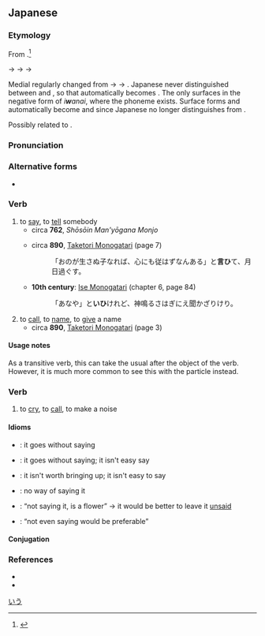 ==Japanese==
{{ja-kanjitab|い|sort=いう|yomi=kun}}

===Etymology===
From {{der|ja|ojp|-|sort=いう}}.<ref name="KDJ">{{R:Kokugo Dai Jiten}}</ref>

{{IPAchar|/ipu/}} → {{IPAchar|/iɸu/}} → {{IPAchar|/*iwu/}} → {{IPAchar|/iu/}}

Medial {{IPAchar|/h/}} regularly changed from {{IPAchar|[p]}} → {{IPAchar|[ɸ]}} → {{IPAchar|[w]}}. Japanese never distinguished between {{IPAchar|/wu/}} and {{IPAchar|/u/}}, so that automatically becomes {{IPAchar|[u]}}. The {{IPAchar|/w/}} only surfaces in the negative form of ''i'''w'''anai'', where the phoneme {{IPAchar|/wa/}} exists. Surface forms {{IPAchar|/iwimasu/}} and {{IPAchar|/iwemasu/}} automatically become {{IPAchar|/iimasu/}} and {{IPAchar|/iemasu/}} since Japanese no longer distinguishes {{IPAchar|/wi, we/}} from {{IPAchar|/i, e/}}.

Possibly related to {{cog|ko|-}} {{ko-inline|입|ip|mouth}}.

===Pronunciation===
{{ja-pron|いう|acc=h|acc_ref=DJR|y=k|a=Ja-iu-to say.ogg}}

===Alternative forms===
* {{alter|ja|謂う|云う}}

===Verb===
{{ja-verb|type=1|いう|hhira=いふ|tr=trans|ゆう}}

# to [[say]], to [[tell]] somebody
#* circa '''762''', ''Shōsōin Man'yōgana Monjo''
#*: {{quote|ja|和可夜之奈比乃 可波利爾波 於保末之末須 美奈美乃末知奈流奴乎 宇氣與止 於保止己可都可佐乃比止'''伊布''' 之可流可由恵爾 序禮宇氣牟比止良 久流末毛太之米弖 末都利伊禮之米太末布日 與禮良毛伊太佐牟 之可毛己乃波古美於可牟毛 阿夜布可流 可由恵爾 波夜久末可利太末布日之 於保己可ツ可佐奈比氣奈波 比止乃太氣太可比止 □己止波宇氣都流}}
#* circa '''890''', [[w:Taketori Monogatari|Taketori Monogatari]] (page 7)
#*: 「おのが生さぬ子なれば、心にも従はずなんある」と'''言ひ'''て、月日過ぐす。
#* '''10th century''': [[w:Ise Monogatari|Ise Monogatari]] (chapter 6, page 84)
#*: 「あなや」と'''いひ'''けれど、神鳴るさはぎにえ聞かざりけり。
#: {{ja-usex|アリスは私に休みたいと'''言った'''。|アリス は わたし に やすみたい と '''いった'''。|Alice '''said''' to me that she wants to rest.}}
#: {{ja-usex|私が'''言う'''ようにしなさい。|わたし が '''いう''' よう に しなさい。|Do as I '''tell''' you.}}
#: {{ja-usex|彼は変だと'''言われた'''。|かれ は へん だ と '''いわれた'''。|He was '''told''' that he was strange.}}
# to [[call]], to [[name]], to [[give]] a name
#* circa '''890''', [[w:Taketori Monogatari|Taketori Monogatari]] (page 3)
#*: {{quote|ja|いまは昔、竹取の翁と'''いふ'''もの有けり。}}
#: {{ja-usex|この動物は日本語で何と'''言います'''か。|この どうぶつ は にほんご で なん と '''い.います''' か。|What do you '''call''' this animal in Japanese?}}
#: {{ja-usex|ピリオドは、stop{{nbsp}}や{{nbsp}}full{{nbsp}}stop{{nbsp}}とも'''いい'''、平%叙%文・命%令%文の終わりに付ける。|ピリオド は、ストップ{{nbsp}}や{{nbsp}}フル{{nbsp}}ストップ{{nbsp}}と も '''い.い'''、へい%じょ%ぶん・めい%れい%ぶん の おわり に つける。|A period, also '''called''' a stop or full stop, attaches to the end of a declarative or imperative sentence.|ref=[https://www.w3.org/TR/2012/NOTE-jlreq-20120403/ja/]}}

====Usage notes====
As a transitive verb, this can take the usual {{l|en|accusative}} {{l|en|particle}} {{ja-r|を}} after the object of the verb.  However, it is much more common to see this with the {{l|en|quotative}} particle {{ja-r|と}} instead.

===Verb===
{{ja-verb|type=1|いう|hhira=いふ|tr=intrans}}

# to [[cry]], to [[call]], to make a noise {{qualifier|such as an animal}}
#: {{ja-usex|ニャーニャー'''言う'''猫|ニャーニャー '''いう''' ねこ|a mewing cat}}

====Idioms====
{{der-top|Idioms}}
* {{ja-r|言う迄もない|いう まで も ない}}: it goes without saying
* {{ja-r|言うに及ばず|いう に およばず}}: it goes without saying; it isn't easy say {{qualifier|not reaching the point of being easily expressed}}
* {{ja-r|言うに足らず|いう に たらず}}: it isn't worth bringing up; it isn't easy to say {{qualifier|not sufficiently clear, not easily expressible}}
* {{ja-r|言わん方無し|いわん かた なし}}: no way of saying it
* {{ja-r|言わぬが花|いわぬ が はな}}: “not saying it, is a flower” → it would be better to leave it [[unsaid]]
* {{ja-r|言わずもがな|いわず も がな}}: “not even saying would be preferable” {{qualifier|either because it is already known and doesn't need saying, or because not expressing it at all would be better}}
{{der-bottom}}

====Conjugation====
{{ja-go-u|い}}

===References===
<references/>
* {{cite-book
|last=Horiuchi
|first=Hideaki
|coauthors=Ken Akiyama
|title=[[w:Taketori Monogatari|Taketori Monogatari]], [[w:Ise Monogatari|Ise Monogatari]]
|publisher=[[w:Iwanami Shoten Publishing|Iwanami Shoten]]
|date=1997
|location=Tōkyō
|isbn=4-00-240017-4
}}
* {{R:Nara Ibun 3}}

[[Category:Japanese basic words|いう]]